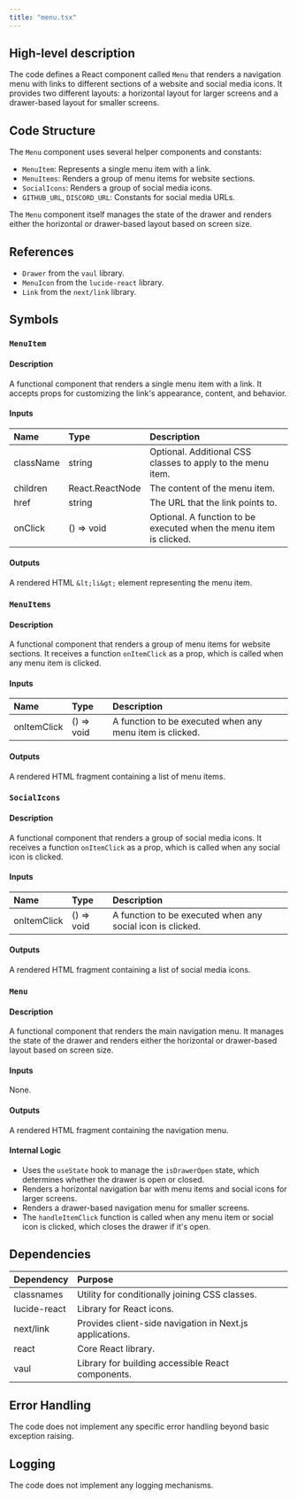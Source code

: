 ```yaml
---
title: "menu.tsx"
---
```


## High-level description
The code defines a React component called `Menu` that renders a navigation menu with links to different sections of a website and social media icons. It provides two different layouts: a horizontal layout for larger screens and a drawer-based layout for smaller screens.

## Code Structure
The `Menu` component uses several helper components and constants:
- `MenuItem`: Represents a single menu item with a link.
- `MenuItems`: Renders a group of menu items for website sections.
- `SocialIcons`: Renders a group of social media icons.
- `GITHUB_URL`, `DISCORD_URL`: Constants for social media URLs.

The `Menu` component itself manages the state of the drawer and renders either the horizontal or drawer-based layout based on screen size.

## References
- `Drawer` from the `vaul` library.
- `MenuIcon` from the `lucide-react` library.
- `Link` from the `next/link` library.

## Symbols

### `MenuItem`
#### Description
A functional component that renders a single menu item with a link. It accepts props for customizing the link's appearance, content, and behavior.

#### Inputs
| Name | Type | Description |
|:-----|:-----|:------------|
| className | string | Optional. Additional CSS classes to apply to the menu item. |
| children | React.ReactNode | The content of the menu item. |
| href | string | The URL that the link points to. |
| onClick | () =&gt; void | Optional. A function to be executed when the menu item is clicked. |

#### Outputs
A rendered HTML `&lt;li&gt;` element representing the menu item.

### `MenuItems`
#### Description
A functional component that renders a group of menu items for website sections. It receives a function `onItemClick` as a prop, which is called when any menu item is clicked.

#### Inputs
| Name | Type | Description |
|:-----|:-----|:------------|
| onItemClick | () =&gt; void | A function to be executed when any menu item is clicked. |

#### Outputs
A rendered HTML fragment containing a list of menu items.

### `SocialIcons`
#### Description
A functional component that renders a group of social media icons. It receives a function `onItemClick` as a prop, which is called when any social icon is clicked.

#### Inputs
| Name | Type | Description |
|:-----|:-----|:------------|
| onItemClick | () =&gt; void | A function to be executed when any social icon is clicked. |

#### Outputs
A rendered HTML fragment containing a list of social media icons.

### `Menu`
#### Description
A functional component that renders the main navigation menu. It manages the state of the drawer and renders either the horizontal or drawer-based layout based on screen size.

#### Inputs
None.

#### Outputs
A rendered HTML fragment containing the navigation menu.

#### Internal Logic
- Uses the `useState` hook to manage the `isDrawerOpen` state, which determines whether the drawer is open or closed.
- Renders a horizontal navigation bar with menu items and social icons for larger screens.
- Renders a drawer-based navigation menu for smaller screens.
- The `handleItemClick` function is called when any menu item or social icon is clicked, which closes the drawer if it's open.

## Dependencies
| Dependency | Purpose |
|:-----------|:--------|
| classnames | Utility for conditionally joining CSS classes. |
| lucide-react | Library for React icons. |
| next/link | Provides client-side navigation in Next.js applications. |
| react | Core React library. |
| vaul | Library for building accessible React components. |

## Error Handling
The code does not implement any specific error handling beyond basic exception raising.

## Logging
The code does not implement any logging mechanisms.
